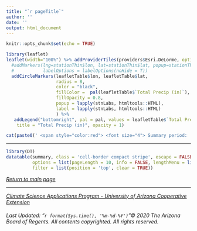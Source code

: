 ```yaml
---
title: "`r pageTitle`"
author: ''
date: ''
output: html_document
---
```


```r
knitr::opts_chunk$set(echo = TRUE)
```

```r
library(leaflet)
leaflet(width="100%") %>% addProviderTiles(providers$Esri.DeLorme, options = providerTileOptions(minZoom = 6)) %>%
  #addMarkers(lng=stationThin$lon, lat=stationThin$lat, popup=stationThin$names,
  #           labelOptions = labelOptions(noHide = T))
  addCircleMarkers(leafletTable$lon, leafletTable$lat,
                   radius = 8,
                   color = "black",
                   fillColor =  pal(leafletTable$`Total Precip (in)`),
                   fillOpacity = 0.8,
                   popup = lapply(stnLabs, htmltools::HTML),
                   label = lapply(stnLabs, htmltools::HTML)
                   ) %>%
   addLegend("bottomright", pal = pal, values = leafletTable$`Total Precip (in)`,
    title = "Total Precip (in)", opacity = 1)

```  

```r
cat(paste0(' <span style="color:red"> <font size="4"> Summary period: ', format(as.Date(Date1),"%m-%d-%Y"),' through ',format(as.Date(Date2),"%m-%d-%Y"), '</font></span>'))
```
-------

```r
library(DT)
datatable(summary, class = 'cell-border compact stripe', escape = FALSE, rownames = FALSE,
          options = list(pageLength = 10, info = FALSE, lengthMenu = list(c(-1,10,50,100), c("All","10","50","100"))),
          filter = list(position = 'top', clear = TRUE))
```

<div align="center">
  <em>[Return to main page](https://cals.arizona.edu/climate/misc/stations/index.html)</em>
</div>

------

<div align="center">
  <em>[Climate Science Applications Program - University of Arizona Cooperative Extension](http://cals.arizona.edu/climate/)</em>
</div>

<div align="center">
  <h6>
  Last Updated: "`r format(Sys.time(), '%m-%d-%Y')`"© 2020 The Arizona Board of Regents. All contents copyrighted. All rights reserved.</h6>
</div>
